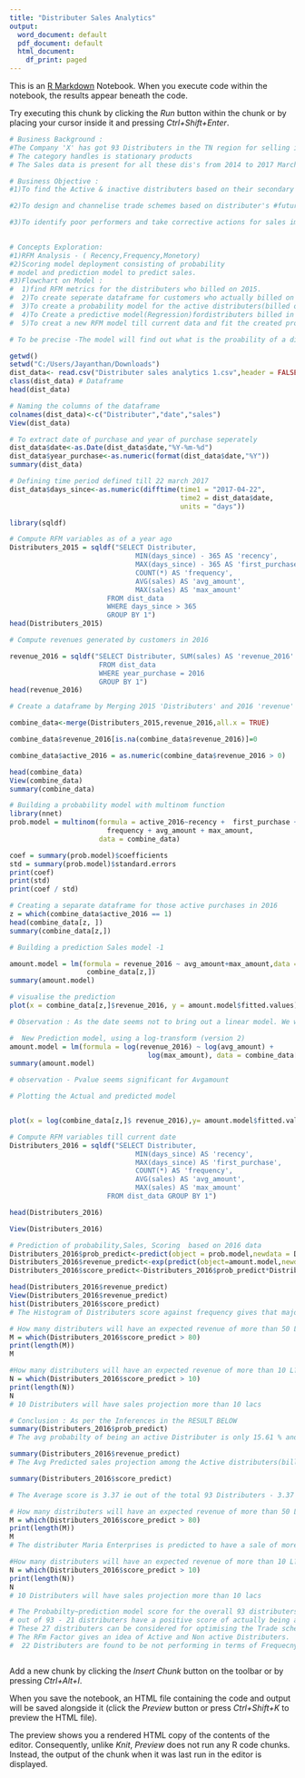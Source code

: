 ---
title: "Distributer Sales Analytics"
output:
  word_document: default
  pdf_document: default
  html_document:
    df_print: paged
---

This is an [R Markdown](http://rmarkdown.rstudio.com) Notebook. When you execute code within the notebook, the results appear beneath the code. 

Try executing this chunk by clicking the *Run* button within the chunk or by placing your cursor inside it and pressing *Ctrl+Shift+Enter*. 

```{r}
# Business Background : 
#The Company 'X' has got 93 Distributers in the TN region for selling it's products to the retail and institutional customers in the market.
# The category handles is stationary products
# The Sales data is present for all these dis's from 2014 to 2017 March both in qty and value overall/category wise/month wise.

# Business Objective : 
#1)To find the Active & inactive distributers based on their secondary Sales.

#2)To design and channelise trade schemes based on distributer's #futureperformance( secondary sales) 

#3)To identify poor performers and take corrective actions for sales improvement 
                        

# Concepts Exploration: 
#1)RFM Analysis - ( Recency,Frequency,Monetory)
#2)Scoring model deployment consisting of probability                       
# model and prediction model to predict sales.
#3)Flowchart on Model : 
#  1)find RFM metrics for the distributers who billed on 2015.                         
#  2)To create seperate dataframe for customers who actually billed on 2016.
#  3)To create a probability model for the active distributers(billed on 2016) #with RFM metrics captured on year 2015
#  4)To Create a predictive model(Regression)fordistributers billed in 2016 #against Avg and Max value parameters in the year 2015.
#  5)To creat a new RFM model till current data and fit the created probaibilty and prediction modelin the distributer's data 

# To be precise -The model will find out what is the proability of a distributer being Active on inActive / If Active how much Sales will be generated ?             
```

```{r}
getwd()
setwd("C:/Users/Jayanthan/Downloads")
dist_data<- read.csv("Distributer sales analytics 1.csv",header = FALSE) 
class(dist_data) # Dataframe
head(dist_data) 

```

```{r}
# Naming the columns of the dataframe
colnames(dist_data)<-c("Distributer","date","sales")
View(dist_data)
```

```{r}
# To extract date of purchase and year of purchase seperately
dist_data$date<-as.Date(dist_data$date,"%Y-%m-%d")
dist_data$year_purchase<-as.numeric(format(dist_data$date,"%Y"))
summary(dist_data)
```

```{r}
# Defining time period defined till 22 march 2017 
dist_data$days_since<-as.numeric(difftime(time1 = "2017-04-22",
                                          time2 = dist_data$date,
                                          units = "days"))
```

```{r}
library(sqldf)

# Compute RFM variables as of a year ago
Distributers_2015 = sqldf("SELECT Distributer,
                               MIN(days_since) - 365 AS 'recency',
                               MAX(days_since) - 365 AS 'first_purchase',
                               COUNT(*) AS 'frequency',
                               AVG(sales) AS 'avg_amount',
                               MAX(sales) AS 'max_amount'
                        FROM dist_data
                        WHERE days_since > 365
                        GROUP BY 1")
head(Distributers_2015)

```

```{r}
# Compute revenues generated by customers in 2016

revenue_2016 = sqldf("SELECT Distributer, SUM(sales) AS 'revenue_2016'
                      FROM dist_data
                      WHERE year_purchase = 2016
                      GROUP BY 1")
head(revenue_2016)
```

```{r}
# Create a dataframe by Merging 2015 'Distributers' and 2016 'revenue'

combine_data<-merge(Distributers_2015,revenue_2016,all.x = TRUE)

combine_data$revenue_2016[is.na(combine_data$revenue_2016)]=0

combine_data$active_2016 = as.numeric(combine_data$revenue_2016 > 0)

```

```{r}
head(combine_data)
View(combine_data)
summary(combine_data)
```

```{r}
# Building a probability model with multinom function
library(nnet)
prob.model = multinom(formula = active_2016~recency +  first_purchase + 
                        frequency + avg_amount + max_amount,
                      data = combine_data)
```

```{r}
coef = summary(prob.model)$coefficients
std = summary(prob.model)$standard.errors
print(coef)
print(std)
print(coef / std)

```

```{r}
# Creating a separate dataframe for those active purchases in 2016
z = which(combine_data$active_2016 == 1)
head(combine_data[z, ])
summary(combine_data[z,])
```

```{r}
# Building a prediction Sales model -1 

amount.model = lm(formula = revenue_2016 ~ avg_amount+max_amount,data =    
                   combine_data[z,])
summary(amount.model)

```

```{r}
# visualise the prediction 
plot(x = combine_data[z,]$revenue_2016, y = amount.model$fitted.values)

# Observation : As the date seems not to bring out a linear model. We will convert the prediction to log
```

```{r}
#  New Prediction model, using a log-transform (version 2)
amount.model = lm(formula = log(revenue_2016) ~ log(avg_amount) + 
                                  log(max_amount), data = combine_data[z, ])
summary(amount.model)

# observation - Pvalue seems significant for Avgamount
```

```{r}
# Plotting the Actual and predicted model


plot(x = log(combine_data[z,]$ revenue_2016),y= amount.model$fitted.values)

```

```{r}
# Compute RFM variables till current date
Distributers_2016 = sqldf("SELECT Distributer,
                               MIN(days_since) AS 'recency',
                               MAX(days_since) AS 'first_purchase',
                               COUNT(*) AS 'frequency',
                               AVG(sales) AS 'avg_amount',
                               MAX(sales) AS 'max_amount'
                        FROM dist_data GROUP BY 1")

head(Distributers_2016)
```

```{r}
View(Distributers_2016)
```

```{r}
# Prediction of probability,Sales, Scoring  based on 2016 data 
Distributers_2016$prob_predict<-predict(object = prob.model,newdata = Distributers_2016,type = "probs")
Distributers_2016$revenue_predict<-exp(predict(object=amount.model,newdata = Distributers_2016))
Distributers_2016$score_predict<-Distributers_2016$prob_predict*Distributers_2016$revenue_predict

```

```{r}
head(Distributers_2016$revenue_predict)
View(Distributers_2016$revenue_predict)
hist(Distributers_2016$score_predict)
# The Histogram of Distributers score against frequency gives that majority of them lies under a score of 10.
```

```{r}
# How many distributers will have an expected revenue of more than 50 L?
M = which(Distributers_2016$score_predict > 80)
print(length(M))
M
```

```{r}
#How many distributers will have an expected revenue of more than 10 L?
N = which(Distributers_2016$score_predict > 10)
print(length(N))
N
# 10 Distributers will have sales projection more than 10 lacs
```

```{r}
# Conclusion : As per the Inferences in the RESULT BELOW
summary(Distributers_2016$prob_predict)
# The avg probabilty of being an active Distributer is only 15.61 % and there are some distributers who will be 100 % probable for billing. 

summary(Distributers_2016$revenue_predict)
# The Avg Predicted sales projection among the Active distributers(billed on 2016) will be 4.97 lacs and a maximum up to 80 lacs.

summary(Distributers_2016$score_predict)

# The Average score is 3.37 ie out of the total 93 Distributers - 3.37 will be the average sales projection.

# How many distributers will have an expected revenue of more than 50 L?
M = which(Distributers_2016$score_predict > 80)
print(length(M))
M
# The distributer Maria Enterprises is predicted to have a sale of more than 80 lacs

#How many distributers will have an expected revenue of more than 10 L?
N = which(Distributers_2016$score_predict > 10)
print(length(N))
N
# 10 Distributers will have sales projection more than 10 lacs

```

```{r}
# The Probabilty~prediction model score for the overall 93 distributers gives us an idea for designing and optimising trade schemes.
# out of 93 - 21 distributers have a positive score of actually being active next year ie 2017 .
# These 27 distributers can be considered for optimising the Trade schemes
# The RFm Factor gives an idea of Active and Non active Distributers.
#  22 Distributers are found to be not performing in terms of Frequecny and Avg value.
```

```{r}

```

Add a new chunk by clicking the *Insert Chunk* button on the toolbar or by pressing *Ctrl+Alt+I*.

When you save the notebook, an HTML file containing the code and output will be saved alongside it (click the *Preview* button or press *Ctrl+Shift+K* to preview the HTML file).

The preview shows you a rendered HTML copy of the contents of the editor. Consequently, unlike *Knit*, *Preview* does not run any R code chunks. Instead, the output of the chunk when it was last run in the editor is displayed.
